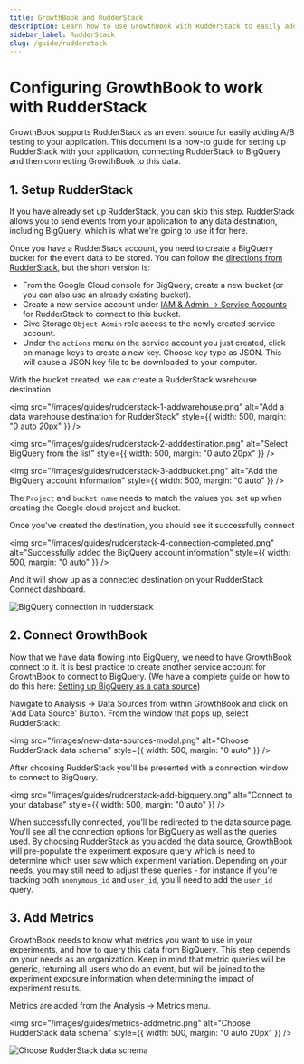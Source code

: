 ```yaml
---
title: GrowthBook and RudderStack
description: Learn how to use GrowthBook with RudderStack to easily add A/B testing to your application
sidebar_label: RudderStack
slug: /guide/rudderstack
---
```


# Configuring GrowthBook to work with RudderStack

GrowthBook supports RudderStack as an event source for easily adding A/B testing to your application. This document is a
how-to guide for setting up RudderStack with your application, connecting RudderStack to BigQuery and then connecting
GrowthBook to this data.

## 1. Setup RudderStack

If you have already set up RudderStack, you can skip this step. RudderStack allows you to send events from your application to any data destination, including BigQuery, which is what we're going to use it for here.

Once you have a RudderStack account, you need to create a BigQuery bucket for the event data to be stored. You can follow the [directions from RudderStack](https://www.rudderstack.com/docs/destinations/storage-platforms/google-cloud-storage/), but the short version is:

- From the Google Cloud console for BigQuery, create a new bucket (or you can also use an already existing bucket).
- Create a new service account under [IAM & Admin → Service Accounts](https://console.cloud.google.com/iam-admin/serviceaccounts) for RudderStack to connect to this bucket.
- Give Storage `Object Admin` role access to the newly created service account.
- Under the `actions` menu on the service account you just created, click on manage keys to create a new key. Choose key
  type as JSON. This will cause a JSON key file to be downloaded to your computer.

With the bucket created, we can create a RudderStack warehouse destination.

<img
  src="/images/guides/rudderstack-1-addwarehouse.png"
  alt="Add a data warehouse destination for RudderStack"
  style={{ width: 500, margin: "0 auto 20px" }}
/>

<img
  src="/images/guides/rudderstack-2-adddestination.png"
  alt="Select BigQuery from the list"
  style={{ width: 500, margin: "0 auto 20px" }}
/>

<img
  src="/images/guides/rudderstack-3-addbucket.png"
  alt="Add the BigQuery account information"
  style={{ width: 500, margin: "0 auto" }}
/>

The `Project` and `bucket name` needs to match the values you set up when creating the Google cloud project and bucket.

Once you've created the destination, you should see it successfully connect

<img
  src="/images/guides/rudderstack-4-connection-completed.png"
  alt="Successfully added the BigQuery account information"
  style={{ width: 500, margin: "0 auto" }}
/>

And it will show up as a connected destination on your RudderStack Connect dashboard.

<img
  src="/images/guides/rudderstack-4.5-bigQueryDestination.png"
  alt="BigQuery connection in rudderstack"
/>

## 2. Connect GrowthBook

Now that we have data flowing into BigQuery, we need to have GrowthBook connect to it. It
is best practice to create another service account for GrowthBook to connect to BigQuery.
(We have a complete guide on how to do this here: [Setting up BigQuery as a data source](/guide/bigquery))

Navigate to Analysis → Data Sources from within GrowthBook and click on 'Add Data Source'
Button. From the window that pops up, select RudderStack:

<img
  src="/images/new-data-sources-modal.png"
  alt="Choose RudderStack data schema"
  style={{ width: 500, margin: "0 auto" }}
/>

After choosing RudderStack you'll be presented with a connection window to connect to BigQuery.

<img
  src="/images/guides/rudderstack-add-bigquery.png"
  alt="Connect to your database"
  style={{ width: 500, margin: "0 auto" }}
/>

When successfully connected, you'll be redirected to the data source page. You'll see all the connection
options for BigQuery as well as the queries used. By choosing RudderStack as you added the data source, GrowthBook
will pre-populate the experiment exposure query which is need to determine which user saw which experiment variation.
Depending on your needs, you may still need to adjust these queries - for instance if you're tracking both
`anonymous_id` and `user_id`, you'll need to add the `user_id` query.

## 3. Add Metrics

GrowthBook needs to know what metrics you want to use in your experiments, and how to query this data from BigQuery.
This step depends on your needs as an organization. Keep in mind that metric queries will be generic, returning all
users who do an event, but will be joined to the experiment exposure information when determining the impact of
experiment results.

Metrics are added from the Analysis → Metrics menu.

<img
  src="/images/guides/metrics-addmetric.png"
  alt="Choose RudderStack data schema"
  style={{ width: 500, margin: "0 auto 20px" }}
/>

<img
  src="/images/guides/metrics-metricoverview.png"
  alt="Choose RudderStack data schema"
/>
